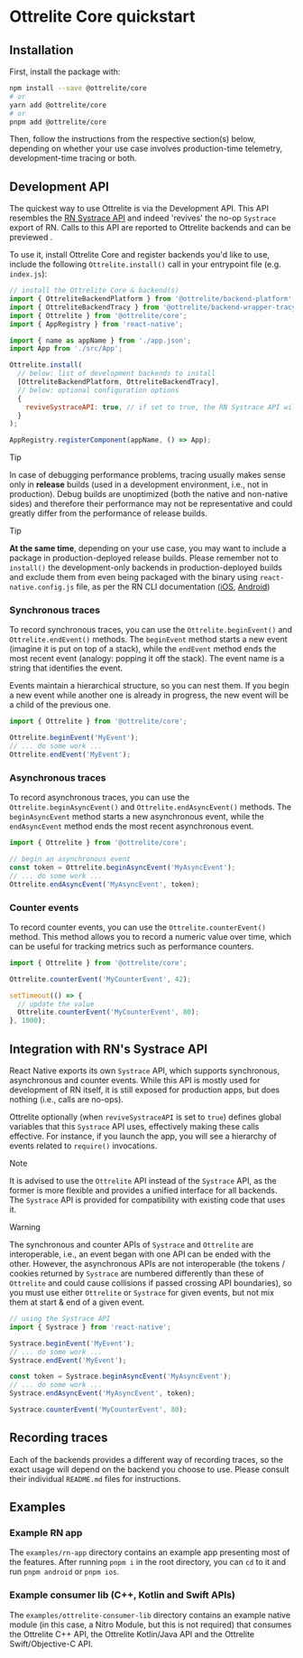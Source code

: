 # Ottrelite Core quickstart

## Installation

First, install the package with:

```bash
npm install --save @ottrelite/core
# or
yarn add @ottrelite/core
# or
pnpm add @ottrelite/core
```

Then, follow the instructions from the respective section(s) below, depending on whether your use case involves production-time telemetry, development-time tracing or both.

## Development API

The quickest way to use Ottrelite is via the Development API. This API resembles the [RN Systrace API](https://reactnative.dev/docs/systrace) and indeed 'revives' the no-op `Systrace` export of RN. Calls to this API are reported to Ottrelite backends and can be previewed .

To use it, install Ottrelite Core and register backends you'd like to use, include the following `Ottrelite.install()` call in your entrypoint file (e.g. `index.js`):

```javascript
// install the Ottrelite Core & backend(s)
import { OttreliteBackendPlatform } from '@ottrelite/backend-platform';
import { OttreliteBackendTracy } from '@ottrelite/backend-wrapper-tracy';
import { Ottrelite } from '@ottrelite/core';
import { AppRegistry } from 'react-native';

import { name as appName } from './app.json';
import App from './src/App';

Ottrelite.install(
  // below: list of development backends to install
  [OttreliteBackendPlatform, OttreliteBackendTracy],
  // below: optional configuration options
  {
    reviveSystraceAPI: true, // if set to true, the RN Systrace API will be revived & configured to call Ottrelite's methods
  }
);

AppRegistry.registerComponent(appName, () => App);
```

> [!TIP]
> In case of debugging performance problems, tracing usually makes sense only in **release** builds (used in a development environment, i.e., not in production). Debug builds are unoptimized (both the native and non-native sides) and therefore their performance may not be representative and could greatly differ from the performance of release builds.

> [!TIP]
>
> **At the same time**, depending on your use case, you may want to include a package in production-deployed release builds. Please remember not to `install()` the development-only backends in production-deployed builds and exclude them from even being packaged with the binary using `react-native.config.js` file, as per the RN CLI documentation ([iOS](https://github.com/react-native-community/cli/blob/main/docs/dependencies.md#platformsiosconfigurations), [Android](https://github.com/react-native-community/cli/blob/main/docs/dependencies.md#platformsandroidbuildtypes))

### Synchronous traces

To record synchronous traces, you can use the `Ottrelite.beginEvent()` and `Ottrelite.endEvent()` methods. The `beginEvent` method starts a new event (imagine it is put on top of a stack), while the `endEvent` method ends the most recent event (analogy: popping it off the stack). The event name is a string that identifies the event.

Events maintain a hierarchical structure, so you can nest them. If you begin a new event while another one is already in progress, the new event will be a child of the previous one.

```javascript
import { Ottrelite } from '@ottrelite/core';

Ottrelite.beginEvent('MyEvent');
// ... do some work ...
Ottrelite.endEvent('MyEvent');
```

### Asynchronous traces

To record asynchronous traces, you can use the `Ottrelite.beginAsyncEvent()` and `Ottrelite.endAsyncEvent()` methods. The `beginAsyncEvent` method starts a new asynchronous event, while the `endAsyncEvent` method ends the most recent asynchronous event.

```javascript
import { Ottrelite } from '@ottrelite/core';

// begin an asynchronous event
const token = Ottrelite.beginAsyncEvent('MyAsyncEvent');
// ... do some work ...
Ottrelite.endAsyncEvent('MyAsyncEvent', token);
```

### Counter events

To record counter events, you can use the `Ottrelite.counterEvent()` method. This method allows you to record a numeric value over time, which can be useful for tracking metrics such as performance counters.

```javascript
import { Ottrelite } from '@ottrelite/core';

Ottrelite.counterEvent('MyCounterEvent', 42);

setTimeout(() => {
  // update the value
  Ottrelite.counterEvent('MyCounterEvent', 80);
}, 1000);
```

## Integration with RN's Systrace API

React Native exports its own `Systrace` API, which supports synchronous, asynchronous and counter events. While this API is mostly used for development of RN itself, it is still exposed for production apps, but does nothing (i.e., calls are no-ops).

Ottrelite optionally (when `reviveSystraceAPI` is set to `true`) defines global variables that this `Systrace` API uses, effectively making these calls effective. For instance, if you launch the app, you will see a hierarchy of events related to `require()` invocations.

> [!NOTE]
> It is advised to use the `Ottrelite` API instead of the `Systrace` API, as the former is more flexible and provides a unified interface for all backends. The `Systrace` API is provided for compatibility with existing code that uses it.

> [!WARNING]
> The synchronous and counter APIs of `Systrace` and `Ottrelite` are interoperable, i.e., an event began with one API can be ended with the other. However, the asynchronous APIs are not interoperable (the tokens / cookies returned by `Systrace` are numbered differently than these of `Ottrelite` and could cause collisions if passed crossing API boundaries), so you must use either `Ottrelite` or `Systrace` for given events, but not mix them at start & end of a given event.

```javascript
// using the Systrace API
import { Systrace } from 'react-native';

Systrace.beginEvent('MyEvent');
// ... do some work ...
Systrace.endEvent('MyEvent');

const token = Systrace.beginAsyncEvent('MyAsyncEvent');
// ... do some work ...
Systrace.endAsyncEvent('MyAsyncEvent', token);

Systrace.counterEvent('MyCounterEvent', 80);
```

## Recording traces

Each of the backends provides a different way of recording traces, so the exact usage will depend on the backend you choose to use. Please consult their individual `README.md` files for instructions.

## Examples

### Example RN app

The `examples/rn-app` directory contains an example app presenting most of the features. After running `pnpm i` in the root directory, you can `cd` to it and run `pnpm android` or `pnpm ios`.

### Example consumer lib (C++, Kotlin and Swift APIs)

The `examples/ottrelite-consumer-lib` directory contains an example native module (in this case, a Nitro Module, but this is not required) that consumes the Ottrelite C++ API, the Ottrelite Kotlin/Java API and the Ottrelite Swift/Objective-C API.
